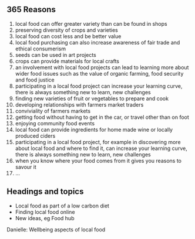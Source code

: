 {{365reasons header}}

== 365 Reasons ==

#local food can offer greater variety than can be found in shops
#preserving diversity of crops and varieties
#local food can cost less and be better value
#local food purchasing can also increase awareness of fair trade and ethical consumerism
#seeds can be used in art projects
#crops can provide materials for local crafts
#an involvement with local food projects can lead to learning more about wider food issues such as the value of organic farming, food security and food justice 
#participating in a local food project can increase your learning curve, there is always something new to learn, new challenges
#finding new varieties of fruit or vegetables to prepare and cook
#developing relationships with farmers market traders
#conviviality of farmers markets 
#getting food without having to get in the car, or travel other than on foot
#enjoying community food events 
#local food can provide ingredients for home made wine or locally produced ciders
#participating in a local food project, for example in discovering more about local food and where to find it, can increase your learning curve, there is always something new to learn, new challenges
#when you know where your food comes from it gives you reasons to savour it
#...

== Headings and topics ==
*Local food as part of a low carbon diet 
*Finding local food online
*New ideas, eg Food hub

Danielle: Wellbeing aspects of local food


{{scaendmenu}}